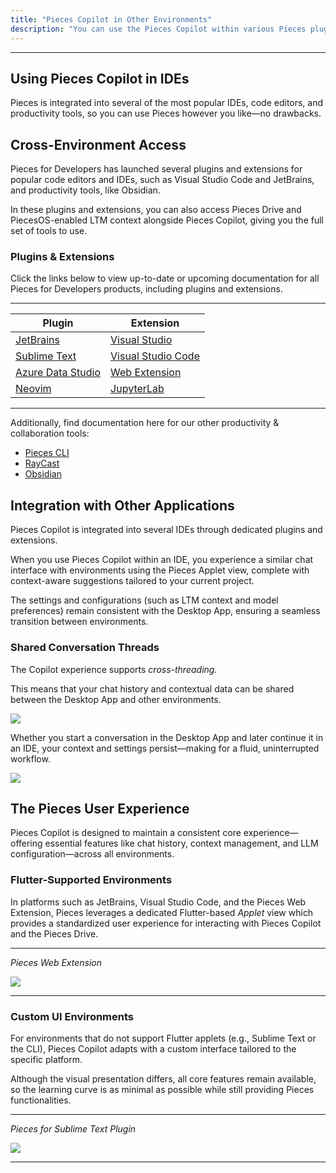 ```yaml
---
title: "Pieces Copilot in Other Environments"
description: "You can use the Pieces Copilot within various Pieces plugins and extensions made for some of the most popular IDEs and productivity tools."
---
```


---

## Using Pieces Copilot in IDEs

Pieces is integrated into several of the most popular IDEs, code editors, and productivity tools, so you can use Pieces however you like—no drawbacks.

## Cross-Environment Access

Pieces for Developers has launched several plugins and extensions for popular code editors and IDEs, such as Visual Studio Code and JetBrains, and productivity tools, like Obsidian.

In these plugins and extensions, you can also access Pieces Drive and PiecesOS-enabled LTM context alongside Pieces Copilot, giving you the full set of tools to use.

### Plugins & Extensions

Click the links below to view up-to-date or upcoming documentation for all Pieces for Developers products, including plugins and extensions.

---

| **Plugin**                                                                                 | **Extension**                                                                                |
| ------------------------------------------------------------------------------------------ | -------------------------------------------------------------------------------------------- |
| [JetBrains](https://docs.pieces.app/products/extensions-plugins/jetbrains)                 | [Visual Studio](https://docs.pieces.app/products/extensions-plugins/visual-studio)           |
| [Sublime Text](https://docs.pieces.app/products/extensions-plugins/sublime)                | [Visual Studio Code](https://docs.pieces.app/products/extensions-plugins/visual-studio-code) |
| [Azure Data Studio](https://docs.pieces.app/products/extensions-plugins/azure-data-studio) | [Web Extension](https://docs.pieces.app/products/web-extension)                              |
| <a target="_blank" href="https://pieces.app/plugins/neovim"> Neovim</a>                    | [JupyterLab](https://docs.pieces.app/products/extensions-plugins/jupyterlab)                 |

---

Additionally, find documentation here for our other productivity & collaboration tools:

- [Pieces CLI](https://docs.pieces.app/products/extensions-plugins/cli)
- [RayCast](https://docs.pieces.app/products/raycast)
- [Obsidian](https://docs.pieces.app/products/obsidian)

## Integration with Other Applications

Pieces Copilot is integrated into several IDEs through dedicated plugins and extensions.

When you use Pieces Copilot within an IDE, you experience a similar chat interface with environments using the Pieces Applet view, complete with context-aware suggestions tailored to your current project.

The settings and configurations (such as LTM context and model preferences) remain consistent with the Desktop App, ensuring a seamless transition between environments.

### Shared Conversation Threads

The Copilot experience supports _cross-threading._

This means that your chat history and contextual data can be shared between the Desktop App and other environments.

![](https://storage.googleapis.com/hashnode_product_documentation_assets/desktop_app_assets/pieces_copilot/pieces_copilot_in_multiple_environments/copilot_in_environment_demo_part_one.png)

Whether you start a conversation in the Desktop App and later continue it in an IDE, your context and settings persist—making for a fluid, uninterrupted workflow.

![](https://storage.googleapis.com/hashnode_product_documentation_assets/desktop_app_assets/pieces_copilot/pieces_copilot_in_multiple_environments/copilot_in_environment_demo_part_two.png)

## The Pieces User Experience

Pieces Copilot is designed to maintain a consistent core experience—offering essential features like chat history, context management, and LLM configuration—across all environments.

### Flutter-Supported Environments

In platforms such as JetBrains, Visual Studio Code, and the Pieces Web Extension, Pieces leverages a dedicated Flutter-based _Applet_ view which provides a standardized user experience for interacting with Pieces Copilot and the Pieces Drive.

---

_Pieces Web Extension_

![](https://storage.googleapis.com/hashnode_product_documentation_assets/desktop_app_assets/pieces_copilot/pieces_copilot_in_multiple_environments/pieces_web_extension_copilot_applet.png)

---

### Custom UI Environments

For environments that do not support Flutter applets (e.g., Sublime Text or the CLI), Pieces Copilot adapts with a custom interface tailored to the specific platform.

Although the visual presentation differs, all core features remain available, so the learning curve is as minimal as possible while still providing Pieces functionalities.

---

_Pieces for Sublime Text Plugin_

![](https://storage.googleapis.com/hashnode_product_documentation_assets/desktop_app_assets/pieces_copilot/pieces_copilot_in_multiple_environments/pieces_copilot_sublime_text.png)

---